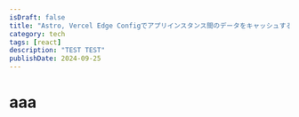 ---
isDraft: false
title: "Astro, Vercel Edge Configでアプリインスタンス間のデータをキャッシュする"
category: tech
tags: [react]
description: "TEST TEST"
publishDate: 2024-09-25
---

# aaa

<br /><br /><br /><br /><br /><br /><br /><br /><br /><br /><br /><br /><br /><br /><br /><br /><br /><br /><br /><br /><br /><br /><br /><br /><br />